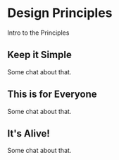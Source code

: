 
<Meta title="Design Principles" />

# Design Principles

Intro to the Principles

## Keep it Simple

Some chat about that.

## This is for Everyone

Some chat about that.

## It's Alive!

Some chat about that.
